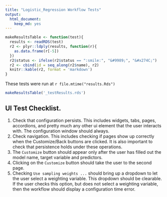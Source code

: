 ```yaml
---
title: "Logistic_Regression Workflow Tests"
output: 
  html_document: 
    keep_md: yes
---
```


```r
makeResultsTable <- function(test){
  results <- readRDS(test)
  r2 <- plyr::ldply(results, function(r){
    as.data.frame(r[-5])
  })
  r2$status <- ifelse(r2$status == ":smile:", "&#9989;", "&#x274C;")
  r2 <- cbind(id = seq_along(r2$name), r2)
  knitr::kable(r2, format = 'markdown')
}
```

These tests were run at `r file.mtime("results.Rds")`


```r
makeResultsTable('_testResults.rds')
```


## UI Test Checklist.

1. Check that configuration persists. This includes widgets, tabs, pages, accordions, and pretty much any other ui element that the user interacts with. The configuration window should always.
2. Check navigation. This includes checking if pages show up correctly when the Customize/Back buttons are clicked. It is also important to check that persistence holds under these operations.
3. The `Customize` button should appear only after the user has filled out the model name, target variable and predictors.
4. Clicking on the `Customize` button should take the user to the second page.
5. Checking `Use sampling weights ...` should bring up a dropdown to let the user select a weighting variable. This dropdown should be clearable. If the user checks this option, but does not select a weighting variable, then the workflow should display a configuration time error.